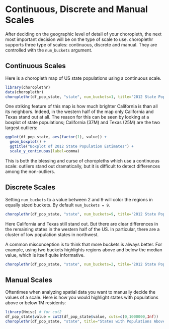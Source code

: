 <!--
  %\VignetteEngine{knitr}
%\VignetteIndexEntry{Continuous, Discrete and Manual Scales}
-->
  
Continuous, Discrete and Manual Scales
========================================================

After deciding on the geographic level of detail of your choropleth, the next most important decision will be on the type of scale to use.  choroplethr supports three type of scales: continuous, discrete and manual.  They are controlled with the `num_buckets` argument.

## Continuous Scales

Here is a choropleth map of US state populations using a continuous scale.
 
```r
library(choroplethr)
data(choroplethr)
choroplethr(df_pop_state, "state", num_buckets=1, title="2012 State Population Estimates, Continuous Scale") 
```

One striking feature of this map is how much brighter California is than all its neighbors.  Indeed, in the western half of the map only California and Texas stand out at all.  The reason for this can be seen by looking at a boxplot of state populations; California (37M) and Texas (25M) are the two largest outliers:

```r
ggplot(df_pop_state, aes(factor(1), value)) + 
  geom_boxplot() + 
  ggtitle("Boxplot of 2012 State Population Estimates") + 
  scale_y_continuous(label=comma)
```

This is both the blessing and curse of choropleths which use a continuous scale: outliers stand out dramatically, but it is difficult to detect differences among the non-outliers.

## Discrete Scales

Setting `num_buckets` to a value between 2 and 9 will color the regions in equally sized buckets.  By default `num_buckets = 9`.  

```r
choroplethr(df_pop_state, "state", num_buckets=9, title="2012 State Population Estimates, 9 Buckets") 
```

Here California and Texas still stand out.  But there are clear differences in the remaining states in the western half of the US.  In particular, there are a cluster of low population states in northwest.

A common misconception is to think that more buckets is always better.  For example, using two buckets highlights regions above and below the median value, which is itself quite informative.

```r
choroplethr(df_pop_state, "state", num_buckets=2, title="2012 State Population Estimates, 2 Buckets") 
```

## Manual Scales

Oftentimes when analyzing spatial data you want to manually decide the values of a scale.  Here is how you would highlight states with populations above or below 1M residents:

```r
library(Hmisc) # for cut2
df_pop_state$value = cut2(df_pop_state$value, cuts=c(0,1000000,Inf))
choroplethr(df_pop_state, "state", title="States with Populations Above or Below 1 Million")
```
